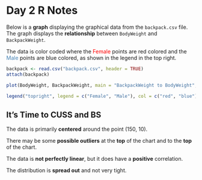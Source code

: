 # Day 2 R Notes
Below is a **graph** displaying the graphical data from the `backpack.csv` file. The graph displays the **relationship** between `BodyWeight` and `BackpackWeight`. 

The data is color coded where the <span style="color:red">Female</span> points are red colored and the <span style="color:steelblue">Male</span> points are blue colored, as shown in the legend in the top right.

```r
backpack <- read.csv("backpack.csv", header = TRUE)
attach(backpack)

plot(BodyWeight, BackpackWeight, main = "BackpackWeight to BodyWeight", xlab = "BodyWeight", ylab = "BackpackWeight", col = ifelse(backpack$Sex == "Female", "Red", "Blue"), pch = 18)

legend("topright", legend = c("Female", "Male"), col = c("red", "blue"), pch = 20)
```

## It's Time to CUSS and BS
The data is primarily **centered** around the point (150, 10). 

There may be some **possible outliers** at the **top** of the chart and to the **top** of the chart. 

The data is **not perfectly linear**, but it does have a **positive** correlation. 

The distribution is **spread out** and not very tight.